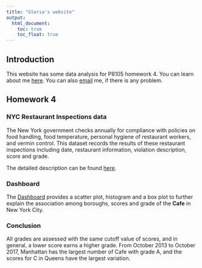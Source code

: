```yaml
---
title: "Gloria's website"
output: 
  html_document:
    toc: true
    toc_float: true
---
```

## Introduction
This website has some data analysis for P8105 homework 4. You can learn about me [here](about.html). You can also [email](mailto:<gl2677@cumc.columbia.edu>) me, if there is any problem.


## Homework 4
### NYC Restaurant Inspections data
The New York government checks annually for compliance with policies on food handling, food temperature, personal hygiene of restaurant workers, and vermin control. This dataset records the results of these restaurant inspections including date, restaurant information, violation description, score and grade.

The detailed description can be found [here](https://p8105.com/dataset_restaurant_inspections.html).

### Dashboard
The [Dashboard](flex_dashboard.html) provides a scatter plot, histogram and a box plot to further explain the association among boroughs, scores and grade of the **Cafe** in New York City.

### Conclusion
All grades are assessed with the same cutoff value of scores, and in general, a lower score earns a higher grade. From October 2013 to October 2017, Manhattan has the largest number of Cafe with grade A, and the scores for C in Queens have the largest variation. 





